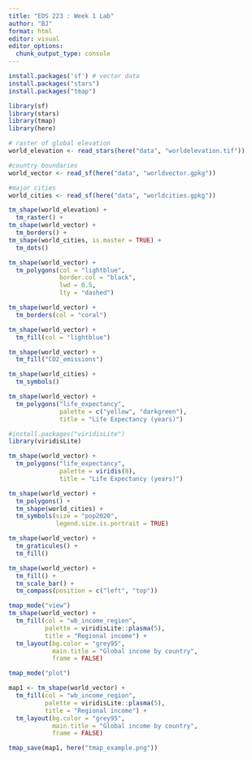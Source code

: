 ```yaml
---
title: "EDS 223 : Week 1 Lab"
author: "BJ"
format: html
editor: visual
editor_options: 
  chunk_output_type: console
---
```


```r
install.packages('sf') # vector data
install.packages("stars")
install.packages("tmap")
```

```r
library(sf)
library(stars)
library(tmap)
library(here)
```

```r
# raster of global elevation
world_elevation <- read_stars(here("data", "worldelevation.tif"))

#country boundaries
world_vector <- read_sf(here("data", "worldvector.gpkg"))

#major cities
world_cities <- read_sf(here("data", "worldcities.gpkg"))
```

```r
tm_shape(world_elevation) +
  tm_raster() + 
tm_shape(world_vector) + 
  tm_borders() +
tm_shape(world_cities, is.master = TRUE) +
  tm_dots() 
```

```r
tm_shape(world_vector) +
  tm_polygons(col = "lightblue",
              border.col = "black",
              lwd = 0.5,
              lty = "dashed")
```

```r
tm_shape(world_vector) +
  tm_borders(col = "coral")
```

```r
tm_shape(world_vector) +
  tm_fill(col = "lightblue")
```

```r
tm_shape(world_vector) +
  tm_fill("CO2_emissions")
```

```r
tm_shape(world_cities) +
  tm_symbols()
```

```r
tm_shape(world_vector) +
  tm_polygons("life_expectancy",
              palette = c("yellow", "darkgreen"),
              title = "Life Expectancy (years)")
```

```r
#install.packages("viridisLite")
library(viridisLite)
```

```r
tm_shape(world_vector) +
  tm_polygons("life_expectancy",
              palette = viridis(8),
              title = "Life Expectancy (years)")
```

```r
tm_shape(world_vector) + 
  tm_polygons() +
  tm_shape(world_cities) +
  tm_symbols(size = "pop2020",
             legend.size.is.portrait = TRUE)
```

```r
tm_shape(world_vector) +
  tm_graticules() +
  tm_fill()
```

```r
tm_shape(world_vector) +
  tm_fill() + 
  tm_scale_bar() +
  tm_compass(position = c("left", "top"))
```

```r
tmap_mode("view")
tm_shape(world_vector) +
  tm_fill(col = "wb_income_region", 
          palette = viridisLite::plasma(5),
          title = "Regional income") +
  tm_layout(bg.color = "grey95",
            main.title = "Global income by country",
            frame = FALSE)
```

```r
tmap_mode("plot")

map1 <- tm_shape(world_vector) +
  tm_fill(col = "wb_income_region", 
          palette = viridisLite::plasma(5),
          title = "Regional income") +
  tm_layout(bg.color = "grey95",
            main.title = "Global income by country",
            frame = FALSE)

tmap_save(map1, here("tmap_example.png"))
```

